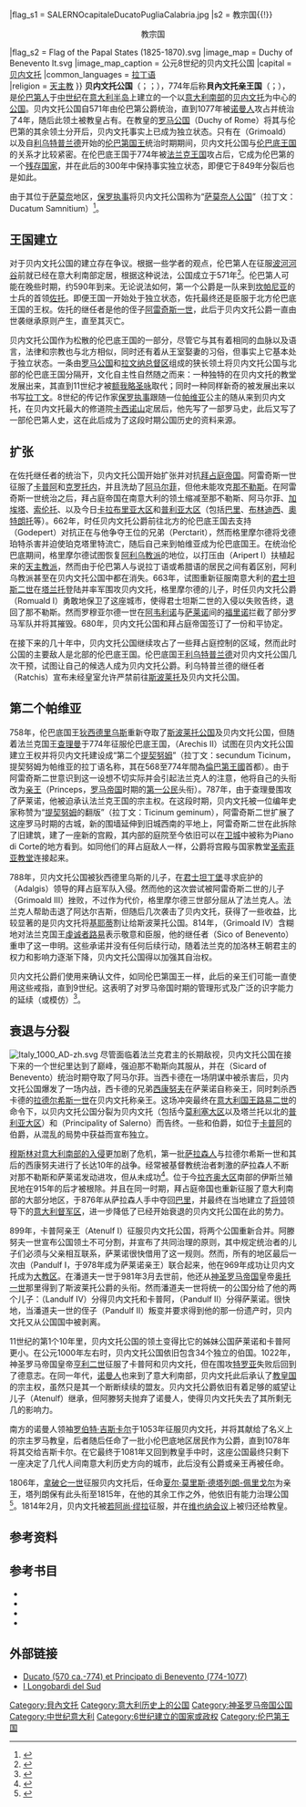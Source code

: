 {{Infobox Former Country
|native_name = {{lang-la|Ducatus et Principatus Beneventi}}
|conventional_long_name = 贝内文托公国
|status = 123
|status_text = [[伦巴底王国|伦巴底王国]]组成国<br><small>（直至774年）</small>
|government_type = [[君主专制|君主专制]]
|event_start = [[佐托|佐托]]建立公国
|year_start = 571年
|event_end = 领土割让给[[教皇国|教皇国]]
|year_end = 1077年
|event1 = 公国分裂
|date_event1 = 849年
|event2 = 贝内文托与<br>[[卡普阿公国|卡普阿公国]]联合
|date_event2 = 900-981年
|event3 = [[诺曼征服南意大利|诺曼人征服]]
|date_event3 = 1053年
|p1 = 伦巴底王国
|flag_p1 = Aistulf's Italy-zh.gif
|s1 = 普利亚与卡拉布里亚公国{{!}}<center>{{nowrap|普利亚与}}<br>{{nowrap|卡拉布里亚公国}}</center>
|flag_s1 = SALERNOcapitaleDucatoPugliaCalabria.jpg
|s2 = 教宗国{{!}}<center>教宗国</center>
|flag_s2 = Flag of the Papal States (1825-1870).svg
|image_map = Duchy of Benevento It.svg
|image_map_caption = 公元8世纪的贝内文托公国
|capital = [[贝内文托|贝内文托]]
|common_languages = [[拉丁语|拉丁语]]<br>{{link-en|古伦巴第语|Lombardic language}}
|religion = [[天主教|天主教]]
}}
'''贝内文托公国'''（{{lang-la|Ducatus et Principatus Beneventi}}；{{Lang-it|Ducato di Benevento}}；{{Lang-en|Duchy of Benevento}}），774年后称'''貝內文托亲王国'''（{{Lang-it|Principato di Benevento}}；{{Lang-en|Principality of Benevento}}），是[[伦巴第人|伦巴第人]]于[[中世纪|中世纪]]在[[意大利半岛|意大利半岛]]上建立的一个以[[意大利南部|意大利南部]]的[[贝内文托|贝内文托]]为中心的[[公国|公国]]。贝内文托公国自571年由伦巴第公爵统治，直到1077年被[[诺曼人|诺曼人]]攻占并统治了4年，随后此领土被教皇占有。在教皇的[[罗马公国|罗马公国]]（Duchy of Rome）将其与伦巴第的其余领土分开后，贝内文托事实上已成为独立状态。只有在{{link-en|格里摩尔德 (伦巴底)|Grimoald, King of the Lombards|格里摩尔德}}（Grimoald）以及自[[利乌特普兰德_(君主)|利乌特普兰德]]开始的[[伦巴第国王列表|伦巴第国王]]统治时期期间，贝内文托公国与[[伦巴底王国|伦巴底王国]]的关系才比较紧密。在伦巴底王国于774年被[[法兰克王国|法兰克王国]]攻占后，它成为伦巴第的一个[[残存国家|残存国家]]，并在此后的300年中保持事实独立状态，即便它于849年分裂后也是如此。

由于其位于[[萨莫奈|萨莫奈]]地区，[[保罗执事|保罗执事]]将贝内文托公国称为“[[萨莫奈人公国|萨莫奈人公国]]”（拉丁文：Ducatum Samnitium）<ref>{{harvp|Thomas Hodgkin|1895|pp=68-76}}</ref>。

== 王国建立 ==
对于贝内文托公国的建立存在争议。根据一些学者的观点，伦巴第人在征服[[波河河谷|波河河谷]]前就已经在意大利南部定居，根据这种说法，公国成立于571年<ref>{{harvp|Thomas Hodgkin|1895|pp=71-73}}</ref>。伦巴第人可能在晚些时期，约590年到来。无论说法如何，第一个公爵是一队来到[[坎帕尼亚大区|坎帕尼亚]]的士兵的首领[[佐托|佐托]]。即便王国一开始处于独立状态，佐托最终还是臣服于北方伦巴底王国的王权。佐托的继任者是他的侄子[[阿雷奇斯一世|阿雷奇斯一世]]，此后于贝内文托公爵一直由世袭继承原则产生，直至其灭亡。

贝内文托公国作为松散的伦巴底王国的一部分，尽管它与其有着相同的血脉以及语言，法律和宗教也与北方相似，同时还有着从王室娶妻的习俗，但事实上它基本处于独立状态。一条由[[罗马公国|罗马公国]]和[[拉文纳总督区|拉文纳总督区]]组成的狭长领土将贝内文托公国与北部的伦巴底王国分隔开，文化自主性自然随之而来：一种独特的{{link-en|贝内文托圣咏|Beneventan chant}}在贝内文托的教堂发展出来，其直到11世纪才被[[额我略圣咏|额我略圣咏]]取代；同时一种同样新奇的{{link-en|贝内文托书写体|Beneventan script}}被发展出来以书写[[拉丁文|拉丁文]]。8世纪的传记作家[[保罗执事|保罗执事]]跟随一位[[帕维亚|帕维亚]]公主的随从来到贝内文托，在贝内文托最大的修道院[[卡西诺山|卡西诺山]]定居后，他先写了一部罗马史，此后又写了一部伦巴第人史，这在此后成为了这段时期公国历史的资料来源。

== 扩张 ==
在佐托继任者的统治下，贝内文托公国开始扩张并对抗[[拜占庭帝国|拜占庭帝国]]。阿雷奇斯一世征服了[[卡普阿|卡普阿]]和[[克罗托内|克罗托内]]，并且洗劫了[[阿马尔菲|阿马尔菲]]，但他未能攻克[[那不勒斯|那不勒斯]]。在阿雷奇斯一世统治之后，拜占庭帝国在南意大利的领土缩减至那不勒斯、阿马尔菲、[[加埃塔|加埃塔]]、[[索伦托|索伦托]]、以及今日[[卡拉布里亚大区|卡拉布里亚大区]]和[[普利亚大区|普利亚大区]]（包括[[巴里|巴里]]、[[布林迪西|布林迪西]]、[[奧特朗托|奧特朗托]]等）。662年，时任贝内文托公爵{{link-en|格里摩尔德 (伦巴底)|Grimoald, King of the Lombards|格里摩尔德}}前往北方的伦巴底王国去支持{{link-en|戈德珀特|Godepert}}（Godepert）对抗正在与他争夺王位的兄弟{{link-en|珀克塔里特|Perctarit}}（Perctarit），然而格里摩尔德将戈德珀特杀害并迫使珀克塔里特流亡，随后自己来到帕维亚成为伦巴底国王。在统治伦巴底期间，格里摩尔德试图恢复[[阿利乌教派|阿利乌教派]]的地位，以打压由{{link-en|阿里伯特一世|Aripert I}}（Aripert I）扶植起来的[[天主教会|天主教派]]，然而由于伦巴第人与说拉丁语或希腊语的居民之间有着区别，阿利乌教派甚至在贝内文托公国中都在消失。663年，试图重新征服南意大利的[[君士坦斯二世|君士坦斯二世]]在[[塔兰托|塔兰托]]登陆并率军围攻贝内文托，格里摩尔德的儿子，时任贝内文托公爵{{link-en|罗穆亚尔德一世|Romuald I of Benevento}}（Romuald I）勇敢地保卫了这座城市，使得君士坦斯二世的入侵以失败告终，退回了那不勒斯。然而罗穆亚尔德一世在[[阿韦利诺|阿韦利诺]]与[[萨莱诺|萨莱诺]]间的[[福里诺|福里诺]]拦截了部分罗马军队并将其摧毁。680年，贝内文托公国和拜占庭帝国签订了一份和平协定。

在接下来的几十年中，贝内文托公国继续攻占了一些拜占庭控制的区域，然而此时公国的主要敌人是北部的伦巴底王国。伦巴底国王[[利乌特普兰德|利乌特普兰德]]对贝内文托公国几次干预，试图让自己的候选人成为贝内文托公爵。利乌特普兰德的继任者{{link-en|拉奇斯|Ratchis}}（Ratchis）宣布未经皇室允许严禁前往[[斯波莱托公国|斯波莱托]]及贝内文托公国。

== 第二个帕维亚 ==
758年，伦巴底国王[[狄西德里乌斯|狄西德里乌斯]]重新夺取了[[斯波莱托公国|斯波莱托公国]]及贝内文托公国，但随着法兰克国王[[查理曼|查理曼]]于774年征服伦巴底王国，{{link-en|阿雷奇斯二世|Arechis II of Benevento}}（Arechis II）试图在贝内文托公国建立王权并将贝内文托建设成“第二个[[提契努姆|提契努姆]]”（拉丁文：secundum Ticinum，提契努姆为帕维亚的拉丁语名称，其在568至774年間為[[伦巴第王国|倫巴第王國]]首都）。由于阿雷奇斯二世意识到这一设想不切实际并会引起法兰克人的注意，他将自己的头衔改为[[亲王|亲王]]（Princeps，[[罗马帝国|罗马帝国]]时期的[[第一公民|第一公民]]头衔）。787年，由于查理曼围攻了萨莱诺，他被迫承认法兰克王国的宗主权。在这段时期，贝内文托被一位编年史家称赞为“[[提契努姆|提契努姆]]的翻版”（拉丁文：Ticinum geminum），阿雷奇斯二世扩展了这座罗马时期的古城，新的围墙延伸到旧城西南的平地上，阿雷奇斯二世在此拆除了旧建筑，建了一座新的宫殿，其内部的庭院至今依旧可以在[[卫城|卫城]]中被称为Piano di Corte的地方看到。如同他们的拜占庭敌人一样，公爵将宫殿与国家教堂[[圣索菲亚教堂_(贝内文托)|圣索菲亚教堂]]连接起来。

788年，贝内文托公国被狄西德里乌斯的儿子，在[[君士坦丁堡|君士坦丁堡]]寻求庇护的{{link-en|阿达尔吉斯|Adalgis}}（Adalgis）领导的拜占庭军队入侵。然而他的这次尝试被阿雷奇斯二世的儿子{{link-en|格里摩尔德三世|Grimoald III of Benevento}}（Grimoald III）挫败，不过作为代价，格里摩尔德三世部分屈从了法兰克人。法兰克人帮助击退了阿达尔吉斯，但随后几次袭击了贝内文托，获得了一些收益，比较显著的是贝内文托将[[基耶蒂|基耶蒂]]割让给斯波莱托公国。814年，{{link-en|格里摩尔德四世|Grimoald IV of Benevento}}（Grimoald IV）含糊地对法兰克国王[[虔诚者路易|虔诚者路易]]表示敬意和臣服，他的继任者{{link-en|贝内文托的西科|Sico of Benevento}}（Sico of Benevento）重申了这一申明。这些承诺并没有任何后续行动，随着法兰克的加洛林王朝君主的权力和影响力逐渐下降，贝内文托公国得以加强其自治权。

贝内文托公爵们使用{{link-en|图章戒指|seal rings}}来确认文件，如同伦巴第国王一样，此后的亲王们可能一直使用这些戒指，直到9世纪。这表明了对罗马帝国时期的管理形式及广泛的识字能力的延续（或模仿）<ref>{{cite book |author1=Nicholas Everett |title=Literacy in Lombard Italy, c. 568–744 |date=2003 |publisher=[[剑桥大学出版社|Cambridge University Press]] |isbn=9780521819053 |page=170}}</ref>。

== 衰退与分裂 ==
{{Main|南意大利的伊斯兰历史}}
[[File:Italy_1000_AD-zh.svg|thumb]]
尽管面临着法兰克君主的长期敌视，贝内文托公国在接下来的一个世纪里达到了巅峰，强迫那不勒斯向其服从，并在{{link-en|贝内文托的西卡德|Sicard of Benevento}}（Sicard of Benevento）统治时期夺取了阿马尔菲。当西卡德在一场阴谋中被杀害后，贝内文托公国爆发了一场内战，西卡德的兄弟[[西康努夫|西康努夫]]在萨莱诺自称亲王，同时刺杀西卡德的[[拉德尔希斯一世|拉德尔希斯一世]]在贝内文托称亲王。这场冲突最终在[[意大利国王|意大利国王]][[路易二世_(意大利)|路易二世]]的命令下，以贝内文托公国分裂为贝内文托（包括今[[莫利塞大区|莫利塞大区]]以及塔兰托以北的[[普利亚大区|普利亚大区]]）和{{link-en|萨莱诺公国|Principality of Salerno}}（Principality of Salerno）而告终。一些{{link-en|地方官 (伦巴第)|Gastald|地方官员}}和伯爵，如位于[[卡普阿公国|卡普阿]]的伯爵，从混乱的局势中获益而宣布独立。

[[穆斯林|穆斯林]][[南意大利的伊斯兰历史|对意大利南部的入侵]]更加剧了危机，第一批[[萨拉森人|萨拉森人]]与拉德尔希斯一世和其后的西康努夫进行了长达10年的战争。经常被基督教统治者刺激的萨拉森人不断对那不勒斯和萨莱诺发动进攻，但从未成功<ref>{{cite book |author1=Marshall Whithed Baldwin |author2={{link-en|Kenneth Meyer Setton}} |title=A History of the Crusades, Volume 1: The First Hundred Years |date=1955 |publisher=[[宾夕法尼亚大学出版社|University of Pennsylvania Press]] |page=47}}</ref>。位于今[[拉齐奥大区|拉齐奥大区]]南部的伊斯兰殖民地在915年的{{link-en|加里利亚诺战役|Battle of Garigliano}}后才被根除。并且在同一时期，拜占庭帝国也重新征服了意大利南部的大部分地区，于876年从萨拉森人手中夺回[[巴里|巴里]]，并最终在当地建立了[[将军_(古希腊)|将领]]领导下的[[意大利督军区|意大利督军区]]，进一步降低了已经开始衰退的贝内文托公国在此的势力。

899年，卡普阿亲王{{link-en|阿滕努夫一世 (卡普阿)|Atenulf I of Capua|阿滕努夫一世}}（Atenulf I）征服贝内文托公国，将两个公国重新合并。阿滕努夫一世宣布公国领土不可分割，并宣布了共同治理的原则，其中规定统治者的儿子们必须与父亲相互联系，萨莱诺很快借用了这一规则。然而，所有的{{link-en|小伦巴底|Langobardia Minor}}地区最后一次由{{link-en|潘道夫一世|Pandulf Ironhead}}（Pandulf I，于978年成为萨莱诺亲王）联合起来，他在969年成功让贝内文托成为[[教区|大教区]]。在潘道夫一世于981年3月去世前，他还从[[神圣罗马帝国|神圣罗马帝国]]皇帝[[奥托一世_(神圣罗马帝国)|奥托一世]]那里得到了斯波莱托公爵的头衔。然而潘道夫一世将统一的公国分给了他的两个儿子：{{link-en|兰多夫四世 (贝内文托)|Landulf IV of Benevento|兰多夫四世}}（Landulf IV）分得贝内文托和卡普阿，{{link-en|潘道夫二世 (萨莱诺)|Pandulf II of Salerno|萨莱诺的潘道夫二世}}（Pandulf II）分得萨莱诺。很快地，当潘道夫一世的侄子{{link-en|潘道夫二世 (贝内文托)|Pandulf II of Benevento|贝内文托的潘道夫二世}}（Pandulf II）叛变并要求得到他的那一份遗产时，贝内文托又从公国国中被剥离。

11世纪的第1个10年里，贝内文托公国的领土变得比它的姊妹公国萨莱诺和卡普阿更小。在公元1000年左右时，贝内文托公国依旧包含34个独立的伯国。1022年，神圣罗马帝国皇帝[[亨利二世_(神圣罗马帝国)|亨利二世]]征服了卡普阿和贝内文托，但在围攻[[特罗亚|特罗亚]]失败后回到了德意志。在同一年代，[[诺曼人|诺曼人]]也来到了意大利南部，贝内文托此后承认了[[教皇国|教皇国]]的宗主权，虽然只是其一个断断续续的盟友。贝内文托公爵依旧有着足够的威望让儿子{{link-en|阿滕努夫 (兰多夫五世之子)|Atenulf, brother of Pandulf III of Benevento|阿滕努夫}}（Atenulf）继承，但阿滕努夫抛弃了诺曼人，使得贝内文托失去了其所剩无几的影响力。

南方的诺曼人领袖[[罗伯特·吉斯卡尔|罗伯特·吉斯卡尔]]于1053年征服贝内文托，并将其献给了名义上的宗主罗马教皇，后者随后任命了一批小伦巴底地区居民作为公爵，直到1078年将其交给吉斯卡尔。在它最终于1081年又回到教皇手中时，这座公国最终只剩下一座决定了几代人间南意大利历史方向的城市，此后没有公爵或亲王再被任命。

1806年，[[拿破仑一世|拿破仑一世]]征服贝内文托后，任命[[夏尔·莫里斯·德塔列朗-佩里戈尔|夏尔·莫里斯·德塔列朗-佩里戈尔]]为亲王，塔列朗保有此头衔至1815年，在他的其余工作之外，他依旧有能力治理公国<ref>{{cite book |author1=[[达夫·库珀|Duff Cooper]] |title=Talleyrand |date=1982 |publisher=Insel Verlag |isbn=3458320970}}</ref>。1814年2月，贝内文托被[[若阿尚·缪拉|若阿尚·缪拉]]征服，并在[[维也纳会议|维也纳会议]]上被归还给教皇。

== 参考资料 ==
{{reflist}}

== 参考书目 ==
*{{cite book|author={{link-en|Henry Melvill Gwatkin}} |editor=J. P. Whitney et al.|title=The Cambridge Medieval History: Volume III |publisher=Cambridge University Press |year=1926 }}
*{{cite book|author={{link-en|Charles Oman}} |title=The Dark Ages 476-918 |location=[[伦敦|London]] |publisher=Rivingtons |year=1914}}
*{{cite book|author=Thomas Hodgkin |title=Italy and her Invaders |publisher={{link-en|Clarendon Press}} |year=1895 |location=[[牛津|Oxford]] |url=https://archive.org/details/italyandherinva03hodggoog/page/n36/mode/thumb |ref=harv}}
*{{cite book|author=[[John_Julius_Norwich|John Julius Norwich]] |title=The Normans in Sicily |publisher=[[企鹅出版集团|Penguin Books]] |year=1970}}

== 外部链接 ==
* [http://www.alleanzacattolica.org/idis_dpf/voci/b_ducato_benevento.htm Ducato (570 ca.-774) et Principato di Benevento (774-1077)]{{Wayback|url=http://www.alleanzacattolica.org/idis_dpf/voci/b_ducato_benevento.htm |date=20120216104711 }}{{it icon}}
* [https://web.archive.org/web/20081006002703/http://www.longobardidelsud.it/ I Longobardi del Sud]{{it icon}}
{{Campania}}{{Authority control}}

[[Category:貝內文托|Category:貝內文托]]
[[Category:意大利历史上的公国|Category:意大利历史上的公国]]
[[Category:神圣罗马帝国公国|Category:神圣罗马帝国公国]]
[[Category:中世纪意大利|Category:中世纪意大利]]
[[Category:6世纪建立的国家或政权|Category:6世纪建立的国家或政权]]
[[Category:伦巴第王国|Category:伦巴第王国]]